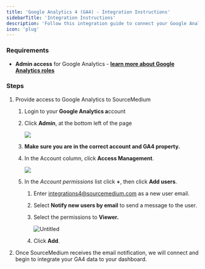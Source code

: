 ```yaml
---
title: 'Google Analytics 4 (GA4) - Integration Instructions'
sidebarTitle: 'Integration Instructions'
description: 'Follow this integration guide to connect your Google Analytics 4 data to SourceMedium'
icon: 'plug'
---
```


### Requirements

- **Admin access** for Google Analytics - [**learn more about Google Analytics roles**](https://support.google.com/analytics/answer/9305587?hl=en)

### Steps

1. Provide access to Google Analytics to SourceMedium
    1. Login to your **Google Analytics a**ccount
    2. Click **Admin**, at the bottom left of the page
        
        ![](/images/article-imgs/ga4-integration/Untitled.png)
        
    3. **Make sure you are in the correct account and GA4 property.**
    4. In the Account column, click **Access Management**.
        
        ![](/images/article-imgs/ga4-integration/Untitled1.png)
        
    5. In the *Account permissions* list click **+**, then click **Add users**.
        1. Enter integrations4@sourcemedium.com as a new user email.
        2. Select **Notify new users by email** to send a message to the user.
        3. Select the permissions to **Viewer.**
            
            ![Untitled](/images/article-imgs/ga4-integration/Untitled2.png)
            
        4. Click **Add**. 
2. Once SourceMedium receives the email notification, we will connect and begin to integrate your GA4 data to your dashboard.